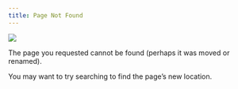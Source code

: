 ```yaml
---
title: Page Not Found
---
```


![](assets/img/404_gganimate.png){fig-align="center"}

The page you requested cannot be found (perhaps it was moved or renamed).

You may want to try searching to find the page's new location.
